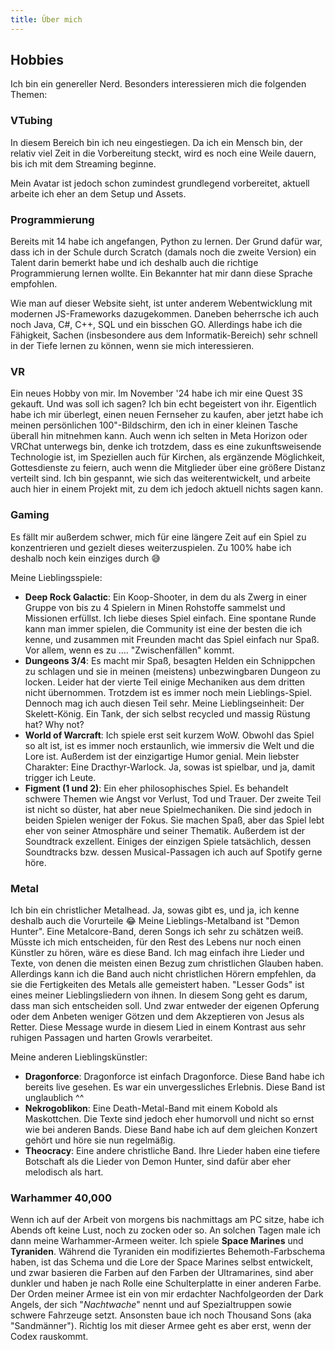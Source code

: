 ```yaml
---
title: Über mich
---
```


## Hobbies

Ich bin ein genereller Nerd.
Besonders interessieren mich die folgenden Themen:

### VTubing

In diesem Bereich bin ich neu eingestiegen.
Da ich ein Mensch bin, der relativ viel Zeit in die Vorbereitung steckt, wird es noch eine Weile dauern, bis ich mit dem Streaming beginne.

Mein Avatar ist jedoch schon zumindest grundlegend vorbereitet, aktuell arbeite ich eher an dem Setup und Assets.

### Programmierung

Bereits mit 14 habe ich angefangen, Python zu lernen.
Der Grund dafür war, dass ich in der Schule durch Scratch (damals noch die zweite Version) ein Talent darin bemerkt habe
und ich deshalb auch die richtige Programmierung lernen wollte. Ein Bekannter hat mir dann diese Sprache empfohlen.

Wie man auf dieser Website sieht, ist unter anderem Webentwicklung mit modernen JS-Frameworks dazugekommen.
Daneben beherrsche ich auch noch Java, C#, C++, SQL und ein bisschen GO.
Allerdings habe ich die Fähigkeit, Sachen (insbesondere aus dem Informatik-Bereich) sehr schnell in der Tiefe lernen zu können, wenn sie mich interessieren.

### VR

Ein neues Hobby von mir. Im November '24 habe ich mir eine Quest 3S gekauft.
Und was soll ich sagen? Ich bin echt begeistert von ihr. Eigentlich habe ich mir überlegt, einen neuen Fernseher zu kaufen,
aber jetzt habe ich meinen persönlichen 100"-Bildschirm, den ich in einer kleinen Tasche überall hin mitnehmen kann.
Auch wenn ich selten in Meta Horizon oder VRChat unterwegs bin, denke ich trotzdem, dass es eine zukunftsweisende Technologie ist,
im Speziellen auch für Kirchen, als ergänzende Möglichkeit, Gottesdienste zu feiern, auch wenn die Mitglieder über eine
größere Distanz verteilt sind. Ich bin gespannt, wie sich das weiterentwickelt, und arbeite auch hier in einem Projekt mit,
zu dem ich jedoch aktuell nichts sagen kann.

### Gaming

Es fällt mir außerdem schwer, mich für eine längere Zeit auf ein Spiel zu konzentrieren
und gezielt dieses weiterzuspielen. Zu 100% habe ich deshalb noch kein einziges durch 😅

Meine Lieblingsspiele:
- **Deep Rock Galactic**: Ein Koop-Shooter, in dem du als Zwerg in einer Gruppe von bis zu 4 Spielern in Minen Rohstoffe sammelst und Missionen erfüllst.
Ich liebe dieses Spiel einfach. Eine spontane Runde kann man immer spielen, die Community ist eine der besten die ich kenne,
und zusammen mit Freunden macht das Spiel einfach nur Spaß. Vor allem, wenn es zu .... "Zwischenfällen" kommt.
- **Dungeons 3/4**: Es macht mir Spaß, besagten Helden ein Schnippchen zu schlagen und sie in meinen (meistens) unbezwingbaren Dungeon zu locken.
Leider hat der vierte Teil einige Mechaniken aus dem dritten nicht übernommen. Trotzdem ist es immer noch mein Lieblings-Spiel.
Dennoch mag ich auch diesen Teil sehr. Meine Lieblingseinheit: Der Skelett-König. Ein Tank, der sich selbst recycled und massig
Rüstung hat? Why not?
- **World of Warcraft**: Ich spiele erst seit kurzem WoW. Obwohl das Spiel so alt ist, ist es immer noch erstaunlich, wie immersiv die Welt und die Lore ist.
Außerdem ist der einzigartige Humor genial. Mein liebster Charakter: Eine Dracthyr-Warlock. Ja, sowas ist spielbar, und ja, damit trigger ich Leute.
- **Figment (1 und 2)**: Ein eher philosophisches Spiel. Es behandelt schwere Themen wie Angst vor Verlust, Tod und Trauer.
Der zweite Teil ist nicht so düster, hat aber neue Spielmechaniken. Die sind jedoch in beiden Spielen weniger der Fokus.
Sie machen Spaß, aber das Spiel lebt eher von seiner Atmosphäre und seiner Thematik. Außerdem ist der Soundtrack exzellent.
Einiges der einzigen Spiele tatsächlich, dessen Soundtracks bzw. dessen Musical-Passagen ich auch auf Spotify gerne höre.

### Metal

Ich bin ein christlicher Metalhead. Ja, sowas gibt es, und ja, ich kenne deshalb auch die Vorurteile 😂
Meine Lieblings-Metalband ist "Demon Hunter". Eine Metalcore-Band, deren Songs ich sehr zu schätzen weiß.
Müsste ich mich entscheiden, für den Rest des Lebens nur noch einen Künstler zu hören, wäre es diese Band.
Ich mag einfach ihre Lieder und Texte, von denen die meisten einen Bezug zum christlichen Glauben haben.
Allerdings kann ich die Band auch nicht christlichen Hörern empfehlen, da sie die Fertigkeiten des Metals alle gemeistert haben.
"Lesser Gods" ist eines meiner Lieblingsliedern von ihnen. In diesem Song geht es darum, dass man sich entscheiden soll.
Und zwar entweder der eigenen Opferung oder dem Anbeten weniger Götzen und dem Akzeptieren von Jesus als Retter.
Diese Message wurde in diesem Lied in einem Kontrast aus sehr ruhigen Passagen und harten Growls verarbeitet.

Meine anderen Lieblingskünstler:
- **Dragonforce**: Dragonforce ist einfach Dragonforce. Diese Band habe ich bereits live gesehen. Es war ein unvergessliches Erlebnis. Diese Band ist unglaublich ^^
- **Nekrogoblikon**: Eine Death-Metal-Band mit einem Kobold als Maskottchen. Die Texte sind jedoch eher humorvoll und nicht so ernst wie bei anderen Bands. Diese Band habe ich auf dem
gleichen Konzert gehört und höre sie nun regelmäßig.
- **Theocracy**: Eine andere christliche Band. Ihre Lieder haben eine tiefere Botschaft als die Lieder von Demon Hunter, sind dafür aber eher melodisch als hart.

### Warhammer 40,000

Wenn ich auf der Arbeit von morgens bis nachmittags am PC sitze, habe ich Abends oft keine Lust, noch zu zocken oder so.
An solchen Tagen male ich dann meine Warhammer-Armeen weiter. Ich spiele **Space Marines** und **Tyraniden**. Während die Tyraniden
ein modifiziertes Behemoth-Farbschema haben, ist das Schema und die Lore der Space Marines selbst entwickelt, und zwar basieren die
Farben auf den Farben der Ultramarines, sind aber dunkler und haben je nach Rolle eine Schulterplatte in einer anderen Farbe.
Der Orden meiner Armee ist ein von mir erdachter Nachfolgeorden der Dark Angels, der sich "*Nachtwache*" nennt und auf Spezialtruppen
sowie schwere Fahrzeuge setzt.
Ansonsten baue ich noch Thousand Sons (aka "Sandmänner"). Richtig los mit dieser Armee geht es aber erst, wenn der Codex rauskommt.